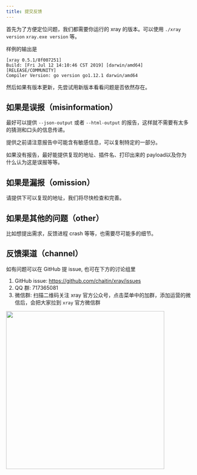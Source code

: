 ```yaml
---
title: 提交反馈
---
```


首先为了方便定位问题，我们都需要你运行的 xray 的版本。可以使用 `./xray version` `xray.exe version` 等。

样例的输出是

```
[xray 0.5.1/8f007251]
Build: [Fri Jul 12 14:10:46 CST 2019] [darwin/amd64] [RELEASE/COMMUNITY]
Compiler Version: go version go1.12.1 darwin/amd64
```

然后如果有版本更新，先尝试用新版本看看问题是否依然存在。

## 如果是误报（misinformation）

最好可以提供 `--json-output` 或者 `--html-output` 的报告，这样就不需要有太多的猜测和口头的信息传递。

提供之前请注意报告中可能含有敏感信息，可以复制特定的一部分。

如果没有报告，最好能提供复现的地址、插件名、打印出来的 payload以及你为什么认为这是误报等等。

## 如果是漏报（omission）

请提供下可以复现的地址，我们将尽快检查和完善。

## 如果是其他的问题（other）

比如想提出需求，反馈进程 crash 等等，也需要尽可能多的细节。

## 反馈渠道（channel）

如有问题可以在 GitHub 提 issue, 也可在下方的讨论组里

1. GitHub issue: https://github.com/chaitin/xray/issues
2. QQ 群: 717365081
3. 微信群: 扫描二维码关注 xray 官方公众号，点击菜单中的加群，添加运营的微信后，会把大家拉到 `xray` 官方微信群

<img height="430" src="/images/wechatQR.png"  alt=""/>
